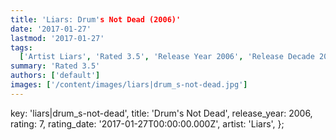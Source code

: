 ```yaml
---
title: 'Liars: Drum's Not Dead (2006)'
date: '2017-01-27'
lastmod: '2017-01-27'
tags:
  ['Artist Liars', 'Rated 3.5', 'Release Year 2006', 'Release Decade 2000']
summary: 'Rated 3.5'
authors: ['default']
images: ['/content/images/liars|drum_s-not-dead.jpg']
---
```


  key: 'liars|drum_s-not-dead',
  title: 'Drum's Not Dead',
  release_year: 2006,
  rating: 7,
  rating_date: '2017-01-27T00:00:00.000Z',
  artist: 'Liars',
};

<MusicRating data={data} />
